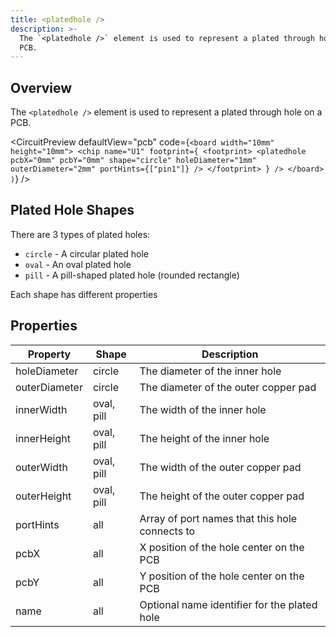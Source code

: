 ```yaml
---
title: <platedhole />
description: >-
  The `<platedhole />` element is used to represent a plated through hole on a
  PCB.
---
```


## Overview

The `<platedhole />` element is used to represent a plated through hole on a PCB.


<CircuitPreview
  defaultView="pcb"
  code={`
    <board width="10mm" height="10mm">
      <chip name="U1" footprint={
        <footprint>
          <platedhole
            pcbX="0mm"
            pcbY="0mm"
            shape="circle"
            holeDiameter="1mm"
            outerDiameter="2mm"
            portHints={["pin1"]}
          />
        </footprint>
      } />
    </board>
  )
  `}
/>

## Plated Hole Shapes

There are 3 types of plated holes:

- `circle` - A circular plated hole
- `oval` - An oval plated hole
- `pill` - A pill-shaped plated hole (rounded rectangle)

Each shape has different properties

## Properties

| Property      | Shape      | Description                                    |
| ------------- | ---------- | ---------------------------------------------- |
| holeDiameter  | circle     | The diameter of the inner hole                 |
| outerDiameter | circle     | The diameter of the outer copper pad           |
| innerWidth    | oval, pill | The width of the inner hole                    |
| innerHeight   | oval, pill | The height of the inner hole                   |
| outerWidth    | oval, pill | The width of the outer copper pad              |
| outerHeight   | oval, pill | The height of the outer copper pad             |
| portHints     | all        | Array of port names that this hole connects to |
| pcbX          | all        | X position of the hole center on the PCB       |
| pcbY          | all        | Y position of the hole center on the PCB       |
| name          | all        | Optional name identifier for the plated hole   |
